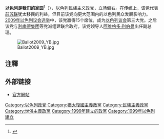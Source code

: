 {{Infobox political party
|name = 以色列是我们的家园
|native_name = Yisrael Beiteinu<br />ישראל ביתנו
|logo = 
|leader = [[阿维格多·利伯曼|阿维格多·利伯曼]]
|founded = 1999
|headquarters = [[耶路撒冷|耶路撒冷]], [[以色列|以色列]]
|ideology = 民族主義<ref>{{cite web |url=http://www.knesset.gov.il/faction/eng/FactionPage_eng.asp?PG=101 |title=A nationalist list, made up of new immigrants and old-timers and headed by MK Avigdor Lieberman, that ran in the elections for the Fifteenth Knesset |publisher=Knesset.gov.il |accessdate=2010-04-25 |archive-date=2012-07-03 |archive-url=https://web.archive.org/web/20120703065127/http://www.knesset.gov.il/faction/eng/FactionPage_eng.asp?PG=101 |dead-url=no }}</ref><br />[[世俗主義|世俗主義]]<ref>{{cite web |url=http://beytenu.org/107/1172/article.html |title=Lenience within the Halakha (religious law) |publisher=Beytenu.org |accessdate=2010-04-25 |deadurl=yes |archiveurl=https://web.archive.org/web/20090801235244/http://beytenu.org/107/1172/article.html |archivedate=2009年8月1日 }}</ref><ref>{{cite web |url=http://www.jewishvirtuallibrary.org/jsource/Politics/Yisraelbeitenu.html |title="Regarding religious issues in Israel, the party does not call for the separation of religion and state." |publisher=Jewishvirtuallibrary.org |accessdate=2010-04-25 |archive-date=2012-02-06 |archive-url=https://web.archive.org/web/20120206162010/http://www.jewishvirtuallibrary.org/jsource/Politics/Yisraelbeitenu.html |dead-url=no }}</ref><br />[[經濟自由主義|經濟自由主義]]<ref>{{Cite web |url=http://www.yisraelbeytenu.com/#raising |title=存档副本 |accessdate=2012-05-06 |archive-date=2006-11-08 |archive-url=https://web.archive.org/web/20061108011348/http://www.yisraelbeytenu.com/#raising |dead-url=yes }}</ref><ref>{{cite web |url=http://www.jewishvirtuallibrary.org/jsource/Politics/Yisraelbeitenu.html |title="Yisrael Beiteinu supports the advancement of free-market economic policies" |publisher=Jewishvirtuallibrary.org |accessdate=2010-04-25 |archive-date=2012-02-06 |archive-url=https://web.archive.org/web/20120206162010/http://www.jewishvirtuallibrary.org/jsource/Politics/Yisraelbeitenu.html |dead-url=no }}</ref><br />俄語族群利益<ref>{{cite web |url=http://www.fas.org/sgp/crs/mideast/RL33476.pdf |title=Israel: Background and Relations with the United States |format=PDF |accessdate=2010-04-25 |archive-date=2012-05-10 |archive-url=https://web.archive.org/web/20120510103806/http://www.fas.org/sgp/crs/mideast/RL33476.pdf |dead-url=no }}</ref><br />修正猶太復國主義<ref>{{Cite web |url=http://www.yisraelbeytenu.com/#bringing |title=存档副本 |accessdate=2012-05-06 |archive-date=2006-11-08 |archive-url=https://web.archive.org/web/20061108011348/http://www.yisraelbeytenu.com/#bringing |dead-url=yes }}</ref><br>[[民族自由主義|民族自由主義]]<ref>{{cite news|work=JNS|date=2019-06-16|url=https://www.jns.org/lieberman-announces-call-to-bring-likud-and-blue-and-white-into-unity-government/|title=Lieberman announces call to bring Likud and Blue and White into unity government|accessdate=2020-05-24|archive-date=2019-10-16|archive-url=https://web.archive.org/web/20191016100441/https://www.jns.org/lieberman-announces-call-to-bring-likud-and-blue-and-white-into-unity-government/|dead-url=no}}</ref><br>[[反教权主义|反教权主义]]
|position=[[中間偏右|中間偏右]]<ref>{{cite news|work=[[The_Algemeiner|The Algemeiner]]|title=Israel's Central Elections Committee Releases Final Results After Day of Delays, Computer Malfunctions|date=2019-04-11|url=https://www.algemeiner.com/2019/04/11/israels-central-elections-committee-releases-final-results-after-day-of-delays-computer-malfunctions/|accessdate=2020-05-24|archive-date=2019-04-14|archive-url=https://web.archive.org/web/20190414182433/https://www.algemeiner.com/2019/04/11/israels-central-elections-committee-releases-final-results-after-day-of-delays-computer-malfunctions/|dead-url=no}}</ref>至[[右翼|右翼]]<ref name="Khanin">{{cite book |first=Vladimir (Ze'ev) |last=Khanin |chapter=Israel's "Russian" Parties |title=Contemporary Israel: Domestic Politics, Foreign Policy and Security Challenges |editor=[[Robert_Freedman_(political_scientist)|Robert O. Freedman]] |publisher=[[Westview_Press|Westview Press]] |year=2008 |page=165 |isbn=978-0813343853}}</ref>
|seats1_title  = [[议会_(以色列)|议会]]
|seats1        = {{Infobox political party/seats|7|120|hex={{Party meta/color/以色列是我們的家園}}}}
|symbol = <!-- 檔案不存在 ל -->
|website = [http://www.beytenu.org/ www.beytenu.org]
|colorcode = {{Party meta/color/以色列是我們的家園}}
|country = 以色列
}}
'''以色列是我们的家园'''<ref>{{Cite web |url=http://news.cctv.com/2019/05/28/ARTIQkJbSvgRh7UMRhcpY2Hj190528.shtml |title=以色列：组阁面临挑战 或将重新大选 |accessdate=2019-07-19 |archive-date=2019-07-19 |archive-url=https://web.archive.org/web/20190719061325/http://news.cctv.com/2019/05/28/ARTIQkJbSvgRh7UMRhcpY2Hj190528.shtml |dead-url=no }}</ref>（{{lang-he|ישראל ביתנו}}），[[以色列|以色列]]民族主义政党，立场偏右。在传统上，该党代表[[前苏联|前苏联]]犹太移民的利益，但目前该党向更大范围内的以色列民众发展影响力。[[2009年以色列议会选举|2009年以色列议会选举]]中，该党赢得15个席位，成为[[以色列议会|以色列议会]]第三大党。之后该党与[[利库德集团|利库德集团]]等党派组建联合政府，该党领导人[[阿维格多·利伯曼|阿维格多·利伯曼]]出任副总理。

[[File:Ballot2009_YB.jpg|thumb]]

==注釋==
{{reflist}}

==外部链接==
*[http://www.beytenu.org/ 官方網站]{{Wayback|url=http://www.beytenu.org/ |date=20120218043526 }}

{{以色列政黨}}
{{DEFAULTSORT:Yisrael Beiteinu}}
[[Category:以色列政党|Category:以色列政党]]
[[Category:猶太復國主義政黨|Category:猶太復國主義政黨]]
[[Category:民族主義政黨|Category:民族主義政黨]]
[[Category:世俗主義政黨|Category:世俗主義政黨]]
[[Category:1999年建立的政黨|Category:1999年建立的政黨]]
[[Category:1999年以色列建立|Category:1999年以色列建立]]